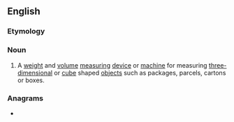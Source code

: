 ==English==

===Etymology===
{{suffix|en|dimension|er}}

===Noun===
{{en-noun}}

# A [[weight]] and [[volume]] [[measuring]] [[device]] or [[machine]] for measuring [[three-dimensional]] or [[cube]] shaped [[objects]] such as packages, parcels, cartons or boxes.

===Anagrams===
* {{anagrams|en|redimension}}